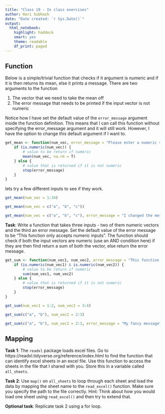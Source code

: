 ```yaml
---
title: "Class 19 - In class exercises"
author: Hari Subhash
date: "Date created: `r Sys.Date()`"
output:
  html_notebook:
    highlight: haddock
    smart: yes
    theme: readable
    df_print: paged
---
```


## Function

Below is a simple/trivial function that checks if it argument is numeric and if it is then returns its mean, else it prints a message. There are two arguments to the function

1. The vector that we need to take the mean off
2. The error message that needs to be printed if the input vector is not numeric

Notice how I have set the default value of the `error_message` argument inside the function definition. This means that I can call this function without specifying the error_message argument and it will still work. However, I have the option to change this default argument if I want to.
```r
get_mean <- function(num_vec, error_message = "Please enter a numeric vector") {
    if (is.numeric(num_vec)) {
        # value to be return if numeric
        mean(num_vec, na.rm = T) 
    } else {
        # value that is returned if it is not numeric
        stop(error_message)
    }
}
```

lets try a few different inputs to see if they work.
```r
get_mean(num_vec = 1:34)
```

```r
get_mean(num_vec = c("a", "b", "c"))
```

```r
get_mean(num_vec = c("a", "b", "c"), error_message = "I changed the message")
```

**Task**: Write a function that takes three inputs - two of them numeric vectors and the third an error message. Set the default value of the error message to be "This function only accepts numeric inputs". The function should check if both the input vectors are numeric (use an AND condition here) if they are then find return a sum of both the vector, else return the error message.

```r
get_sum <- function(num_vec1, num_vec2, error_message = "This function only accepts numeric inputs") {
    if (is.numeric(num_vec1) & is.numeric(num_vec2)) {
        # value to be return if numeric
        sum(num_vec1, num_vec2)
    } else {
        # value that is returned if it is not numeric
        stop(error_message)
    }
}
```

```r
get_sum(num_vec1 = 1:2, num_vec2 = 3:4)
```

```r
get_sum(c("a", "b"), num_vec2 = 2:3)
```


```r
get_sum(c("a", "b"), num_vec2 = 2:3, error_message = "My fancy message")
```

## Mapping
**Task 1**: The `readxl` package loads excel files. Go to https://readxl.tidyverse.org/reference/index.html to find the function that can identify excel sheets in an excel file. Use this function to access the sheets in the file that I shared with you. Store this in a variable called `all_sheets`.

**Task 2**: Use `map()` on `all_sheets` to loop through each sheet and load the data by mapping the sheet name to the `read_excel()` function. Make sure you specify the path to the file correctly. Hint: Think about how you would load one sheet using `read_excel()` and then try to extend that.

**Optional task**: Replicate task 2 using a for loop.




